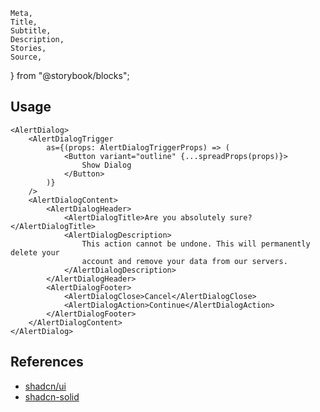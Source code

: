 	Meta,
	Title,
	Subtitle,
	Description,
	Stories,
	Source,
} from "@storybook/blocks";

<Meta of={AlertDialogStories} />

<Title of={AlertDialogStories}>Alert Dialog</Title>
<Description of={AlertDialogStories} />

<Stories />

## Usage

```tsx
<AlertDialog>
	<AlertDialogTrigger
		as={(props: AlertDialogTriggerProps) => (
			<Button variant="outline" {...spreadProps(props)}>
				Show Dialog
			</Button>
		)}
	/>
	<AlertDialogContent>
		<AlertDialogHeader>
			<AlertDialogTitle>Are you absolutely sure?</AlertDialogTitle>
			<AlertDialogDescription>
				This action cannot be undone. This will permanently delete your
				account and remove your data from our servers.
			</AlertDialogDescription>
		</AlertDialogHeader>
		<AlertDialogFooter>
			<AlertDialogClose>Cancel</AlertDialogClose>
			<AlertDialogAction>Continue</AlertDialogAction>
		</AlertDialogFooter>
	</AlertDialogContent>
</AlertDialog>
```

## References

- [shadcn/ui](https://ui.shadcn.com/docs/components/alert-dialog)
- [shadcn-solid](https://shadcn-solid.com/docs/components/alert-dialog)
